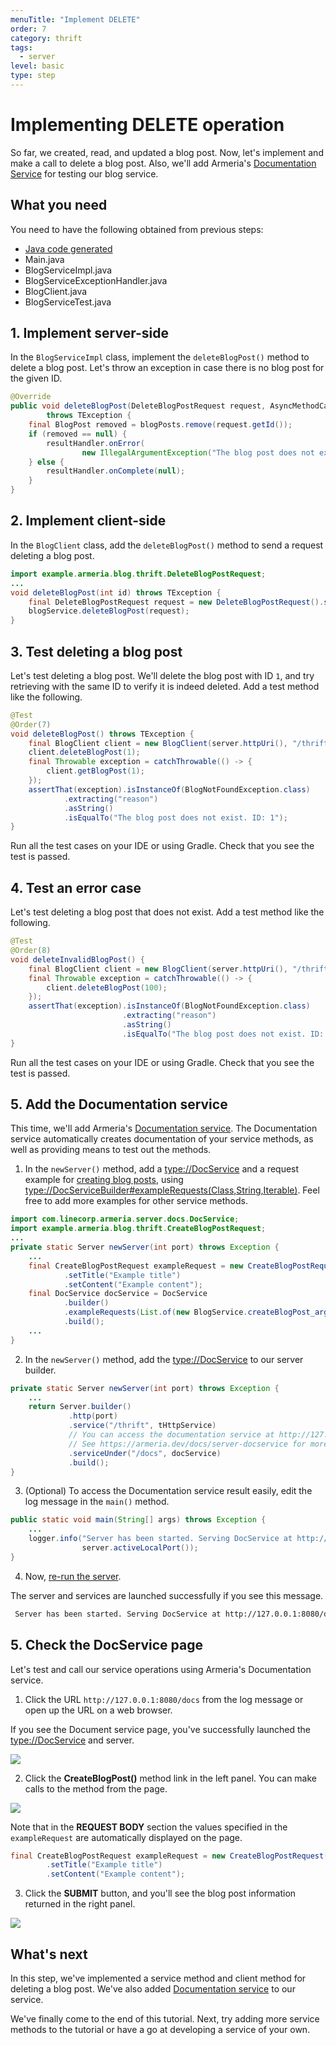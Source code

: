 ```yaml
---
menuTitle: "Implement DELETE"
order: 7
category: thrift
tags:
  - server
level: basic
type: step
---
```


# Implementing DELETE operation

So far, we created, read, and updated a blog post.
Now, let's implement and make a call to delete a blog post.
Also, we'll add Armeria's [Documentation Service](/docs/server-docservice) for testing our blog service.

<TutorialSteps current={7} />

## What you need

You need to have the following obtained from previous steps:

- [Java code generated](/tutorials/thrift/blog/create-service#2-compile-the-thrift-file)
- Main.java
- BlogServiceImpl.java
- BlogServiceExceptionHandler.java
- BlogClient.java
- BlogServiceTest.java

## 1. Implement server-side

In the `BlogServiceImpl` class, implement the `deleteBlogPost()` method to delete a blog post.
Let's throw an exception in case there is no blog post for the given ID.

```java filename=BlogServiceImpl.java
@Override
public void deleteBlogPost(DeleteBlogPostRequest request, AsyncMethodCallback<Void> resultHandler)
        throws TException {
    final BlogPost removed = blogPosts.remove(request.getId());
    if (removed == null) {
        resultHandler.onError(
                new IllegalArgumentException("The blog post does not exist. ID: " + request.getId()));
    } else {
        resultHandler.onComplete(null);
    }
}
```

## 2. Implement client-side

In the `BlogClient` class, add the `deleteBlogPost()` method to send a request deleting a blog post.

```java filename=BlogClient.java
import example.armeria.blog.thrift.DeleteBlogPostRequest;
...
void deleteBlogPost(int id) throws TException {
    final DeleteBlogPostRequest request = new DeleteBlogPostRequest().setId(id);
    blogService.deleteBlogPost(request);
}
```

## 3. Test deleting a blog post

Let's test deleting a blog post.
We'll delete the blog post with ID `1`, and try retrieving with the same ID to verify it is indeed deleted.
Add a test method like the following.

```java filename=BlogServiceTest.java
@Test
@Order(7)
void deleteBlogPost() throws TException {
    final BlogClient client = new BlogClient(server.httpUri(), "/thrift");
    client.deleteBlogPost(1);
    final Throwable exception = catchThrowable(() -> {
        client.getBlogPost(1);
    });
    assertThat(exception).isInstanceOf(BlogNotFoundException.class)
            .extracting("reason")
            .asString()
            .isEqualTo("The blog post does not exist. ID: 1");
}
```

Run all the test cases on your IDE or using Gradle.
Check that you see the test is passed.

## 4. Test an error case

Let's test deleting a blog post that does not exist.
Add a test method like the following.

```java filename=BlogServiceTest.java
@Test
@Order(8)
void deleteInvalidBlogPost() {
    final BlogClient client = new BlogClient(server.httpUri(), "/thrift");
    final Throwable exception = catchThrowable(() -> {
        client.deleteBlogPost(100);
    });
    assertThat(exception).isInstanceOf(BlogNotFoundException.class)
                         .extracting("reason")
                         .asString()
                         .isEqualTo("The blog post does not exist. ID: 100");
}
```

Run all the test cases on your IDE or using Gradle.
Check that you see the test is passed.

## 5. Add the Documentation service

This time, we'll add Armeria's [Documentation service](/docs/server-docservice).
The Documentation service automatically creates documentation of your service methods, as well as providing means to test out the methods.

1. In the `newServer()` method, add a <type://DocService> and a request example for [creating blog posts](/tutorials/thrift/blog/implement-create),
  using <type://DocServiceBuilder#exampleRequests(Class,String,Iterable)>. Feel free to add more examples for other service methods.
  ```java filename=Main.java
  import com.linecorp.armeria.server.docs.DocService;
  import example.armeria.blog.thrift.CreateBlogPostRequest;
  ...
  private static Server newServer(int port) throws Exception {
      ...
      final CreateBlogPostRequest exampleRequest = new CreateBlogPostRequest()
              .setTitle("Example title")
              .setContent("Example content");
      final DocService docService = DocService
              .builder()
              .exampleRequests(List.of(new BlogService.createBlogPost_args(exampleRequest)))
              .build();
      ...
  }
  ```
2. In the `newServer()` method, add the <type://DocService> to our server builder.
  ```java filename=Main.java highlight=5
  private static Server newServer(int port) throws Exception {
      ...
      return Server.builder()
               .http(port)
               .service("/thrift", tHttpService)
               // You can access the documentation service at http://127.0.0.1:8080/docs.
               // See https://armeria.dev/docs/server-docservice for more information.
               .serviceUnder("/docs", docService)
               .build();
  }
  ```

3. (Optional) To access the Documentation service result easily, edit the log message in the `main()` method.
  ```java filename=Main.java highlight=2
  public static void main(String[] args) throws Exception {
      ...
      logger.info("Server has been started. Serving DocService at http://127.0.0.1:{}/docs",
                  server.activeLocalPort());
  }
  ```
4. Now, [re-run the server](/tutorials/thrift/blog/run-server-and-client#2-run-the-server).

  The server and services are launched successfully if you see this message.
  ```bash
   Server has been started. Serving DocService at http://127.0.0.1:8080/docs
  ```

## 5. Check the DocService page

Let's test and call our service operations using Armeria's Documentation service.

1. Click the URL `http://127.0.0.1:8080/docs` from the log message or open up the URL on a web browser.

  If you see the Document service page, you've successfully launched the <type://DocService> and server.

  ![](../../../../images/tutorial_blogservice_thrift_docservice_start.png)

2. Click the **CreateBlogPost()** method link in the left panel. You can make calls to the method from the page.

  ![](../../../../images/tutorial_blogservice_thrift_reqex.png)

  Note that in the **REQUEST BODY** section the values specified in the `exampleRequest` are automatically displayed on the page.

  ```java filename=Main.java
  final CreateBlogPostRequest exampleRequest = new CreateBlogPostRequest()
          .setTitle("Example title")
          .setContent("Example content");
  ```

3. Click the **SUBMIT** button, and you'll see the blog post information returned in the right panel.

  ![](../../../../images/tutorial_blogservice_thrift_return.png)

## What's next

In this step, we've implemented a service method and client method for deleting a blog post.
We've also added [Documentation service](/docs/server-docservice) to our service.

We've finally come to the end of this tutorial.
Next, try adding more service methods to the tutorial or have a go at developing a service of your own.

<TutorialSteps current={7} />
